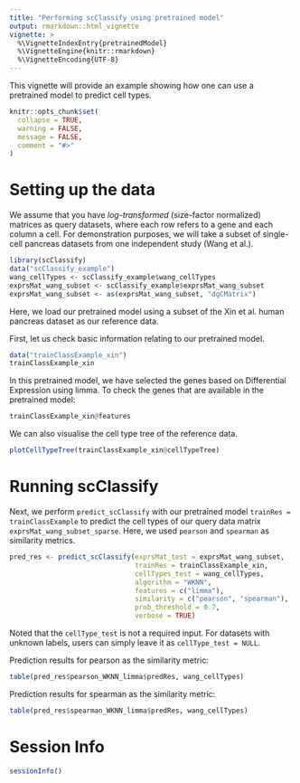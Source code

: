 ```yaml
---
title: "Performing scClassify using pretrained model"
output: rmarkdown::html_vignette
vignette: >
  %\VignetteIndexEntry{pretrainedModel}
  %\VignetteEngine{knitr::rmarkdown}
  %\VignetteEncoding{UTF-8}
---
```



This vignette will provide an example showing how one can use a pretrained model to predict cell types.

```r
knitr::opts_chunk$set(
  collapse = TRUE,
  warning = FALSE,
  message = FALSE,
  comment = "#>"
)
```



# Setting up the data

We assume that you have *log-transformed* (size-factor normalized) matrices as query datasets, where each row refers to a gene and each column a cell. For demonstration purposes, we will take a subset of single-cell pancreas datasets from one independent study (Wang et al.).


```r
library(scClassify)
data("scClassify_example")
wang_cellTypes <- scClassify_example$wang_cellTypes
exprsMat_wang_subset <- scClassify_example$exprsMat_wang_subset
exprsMat_wang_subset <- as(exprsMat_wang_subset, "dgCMatrix")
```

Here, we load our pretrained model using a subset of the Xin et al. human pancreas dataset as our reference data.

First, let us check basic information relating to our pretrained model. 

```r
data("trainClassExample_xin")
trainClassExample_xin
```

In this pretrained model, we have selected the genes based on Differential Expression using limma. To check the genes that are available in the pretrained model: 


```r
trainClassExample_xin@features
```


We can also visualise the cell type tree of the reference data.

```r
plotCellTypeTree(trainClassExample_xin@cellTypeTree)
```

# Running scClassify

Next, we perform `predict_scClassify` with our pretrained model `trainRes = trainClassExample` to predict the cell types of our query data matrix `exprsMat_wang_subset_sparse`. Here, we used `pearson` and `spearman` as similarity metrics.

```r
pred_res <- predict_scClassify(exprsMat_test = exprsMat_wang_subset,
                               trainRes = trainClassExample_xin,
                               cellTypes_test = wang_cellTypes,
                               algorithm = "WKNN",
                               features = c("limma"),
                               similarity = c("pearson", "spearman"),
                               prob_threshold = 0.7,
                               verbose = TRUE)
```

Noted that the `cellType_test` is not a required input. For datasets with unknown labels, users can simply leave it as `cellType_test = NULL`.



Prediction results for pearson as the similarity metric:


```r
table(pred_res$pearson_WKNN_limma$predRes, wang_cellTypes)
```

Prediction results for spearman as the similarity metric:

```r
table(pred_res$spearman_WKNN_limma$predRes, wang_cellTypes)
```



# Session Info

```r
sessionInfo()
```
